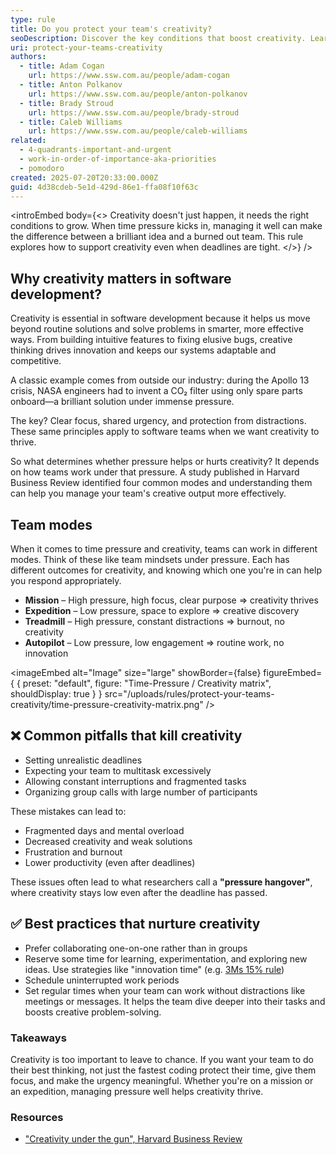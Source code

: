 ```yaml
---
type: rule
title: Do you protect your team's creativity?
seoDescription: Discover the key conditions that boost creativity. Learn how urgency, collaboration, and focus can affect your innovative thinking.
uri: protect-your-teams-creativity
authors:
  - title: Adam Cogan
    url: https://www.ssw.com.au/people/adam-cogan
  - title: Anton Polkanov
    url: https://www.ssw.com.au/people/anton-polkanov
  - title: Brady Stroud
    url: https://www.ssw.com.au/people/brady-stroud
  - title: Caleb Williams
    url: https://www.ssw.com.au/people/caleb-williams
related:
  - 4-quadrants-important-and-urgent
  - work-in-order-of-importance-aka-priorities
  - pomodoro
created: 2025-07-20T20:33:00.000Z
guid: 4d38cdeb-5e1d-429d-86e1-ffa08f10f63c
---
```


<introEmbed
  body={<>
Creativity doesn't just happen, it needs the right conditions to grow. When time pressure kicks in, managing it well can make the difference between a brilliant idea and a burned out team. This rule explores how to support creativity even when deadlines are tight.
  </>}
/>
<youtubeEmbed url="https://www.youtube.com/watch?v=qRUW3zes4Gk" description="Video: Do you protect your team's creativity? (4min)" />

## Why creativity matters in software development?

Creativity is essential in software development because it helps us move beyond routine solutions and solve problems in smarter, more effective ways. From building intuitive features to fixing elusive bugs, creative thinking drives innovation and keeps our systems adaptable and competitive.

A classic example comes from outside our industry: during the Apollo 13 crisis, NASA engineers had to invent a CO₂ filter using only spare parts onboard—a brilliant solution under immense pressure.

The key? Clear focus, shared urgency, and protection from distractions. These same principles apply to software teams when we want creativity to thrive.

So what determines whether pressure helps or hurts creativity? It depends on how teams work under that pressure. A study published in Harvard Business Review identified four common modes and understanding them can help you manage your team's creative output more effectively.

## Team modes

When it comes to time pressure and creativity, teams can work in different modes. Think of these like team mindsets under pressure. Each has different outcomes for creativity, and knowing which one you're in can help you respond appropriately.

* **Mission** – High pressure, high focus, clear purpose => creativity thrives
* **Expedition** – Low pressure, space to explore => creative discovery
* **Treadmill** – High pressure, constant distractions => burnout, no creativity
* **Autopilot** – Low pressure, low engagement => routine work, no innovation


<imageEmbed
  alt="Image"
  size="large"
  showBorder={false}
  figureEmbed={ {
    preset: "default",
    figure: "Time-Pressure / Creativity matrix",
    shouldDisplay: true
  } }
  src="/uploads/rules/protect-your-teams-creativity/time-pressure-creativity-matrix.png"
/>

## ❌ Common pitfalls that kill creativity

* Setting unrealistic deadlines
* Expecting your team to multitask excessively
* Allowing constant interruptions and fragmented tasks
* Organizing group calls with large number of participants

These mistakes can lead to:

* Fragmented days and mental overload
* Decreased creativity and weak solutions
* Frustration and burnout
* Lower productivity (even after deadlines)

These issues often lead to what researchers call a **"pressure hangover"**, where creativity stays low even after the deadline has passed.

## ✅ Best practices that nurture creativity

* Prefer collaborating one-on-one rather than in groups
* Reserve some time for learning, experimentation, and exploring new ideas. Use strategies like "innovation time" (e.g. [3Ms 15% rule](https://www.3m.co.uk/3M/en_GB/careers/culture/15-percent-culture/))
* Schedule uninterrupted work periods
* Set regular times when your team can work without distractions like meetings or messages. It helps the team dive deeper into their tasks and boosts creative problem-solving.

### Takeaways

Creativity is too important to leave to chance. If you want your team to do their best thinking, not just the fastest coding protect their time, give them focus, and make the urgency meaningful. Whether you're on a mission or an expedition, managing pressure well helps creativity thrive.

### Resources

* ["Creativity under the gun", Harvard Business Review](https://hbr.org/2002/08/creativity-under-the-gun)